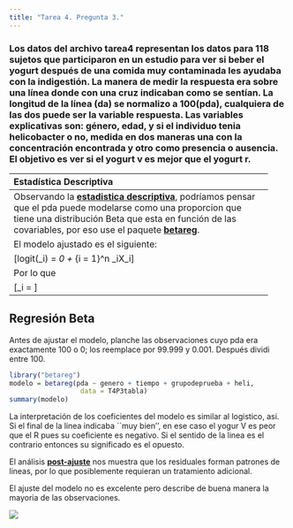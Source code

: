 ```yaml
---
title: "Tarea 4. Pregunta 3."
---
```


### Los datos del archivo tarea4 representan los datos para 118 sujetos que participaron en un estudio para ver si beber el yogurt después de una comida muy contaminada les ayudaba con la indigestión. La manera de medir la respuesta era sobre una línea donde con una cruz indicaban como se sentían. La longitud de la línea (da) se normalizo a 100(pda), cualquiera de las dos puede ser la variable respuesta. Las variables explicativas son: género, edad, y si el individuo tenia helicobacter o no, medida en dos maneras una con la concentración encontrada y otro como presencia o ausencia. El objetivo es ver si el yogurt v es  mejor que el yogurt r.


------------------------------------------------------------------
Estadística Descriptiva
------------------------------------------------------------------
Observando la **[estadistica descriptiva](https://austriamax1.github.io/T4P3_ED.html)**, podríamos pensar que el pda puede modelarse como una proporcion que tiene una distribución Beta que esta en función de las covariables, por eso use el paquete **[betareg](https://cran.r-project.org/web/packages/betareg/vignettes/betareg.pdf)**.

El modelo ajustado es el siguiente:

\[logit(\mu_i) =  \beta_0 + \sum_{i = 1}^n \beta_iX_i\]

Por lo que 

\[\mu_i =  \frac{\exp(\beta_0 + \sum_{i = 1}^n \beta_iX_i)}{1+\exp(\beta_0 + \sum_{i = 1}^n \beta_iX_i)}\]

------------------------------------------------------------------
Regresión Beta
------------------------------------------------------------------
Antes de ajustar el modelo, planche las observaciones cuyo pda era exactamente 100 o 0; los reemplace por 99.999 y 0.001. Después dividi entre 100.


```r
library("betareg")
modelo = betareg(pda ~ genero + tiempo + grupodeprueba + heli,
                  data = T4P3tabla)
summary(modelo)
```

La interpretación de los coeficientes del modelo es similar al logistico, asi. Si el final de la linea indicaba ``muy bien'', en ese caso el yogur V es peor que el R pues su coeficiente es negativo. Si el sentido de la linea es el contrario entonces su significado es el opuesto.

El análisis **[post-ajuste](https://cran.r-project.org/web/packages/betareg/vignettes/T4P3_Postajuste.html)** nos muestra que los residuales forman patrones de lineas, por lo que posiblemente requieran un tratamiento adicional.


El ajuste del modelo no es excelente pero describe de buena manera la mayoria de las observaciones.


![](T4P3_prediccion.png)

